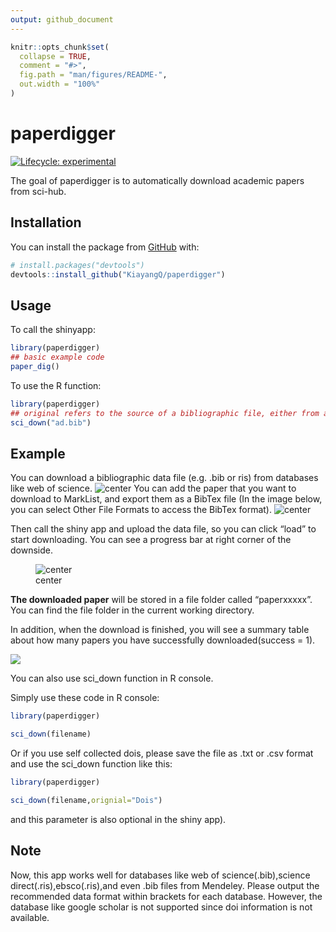 ```yaml
---
output: github_document
---
```


<!-- README.md is generated from README.Rmd. Please edit that file -->

```r
knitr::opts_chunk$set(
  collapse = TRUE,
  comment = "#>",
  fig.path = "man/figures/README-",
  out.width = "100%"
)
```

# paperdigger

<!-- badges: start -->

[![Lifecycle: experimental](https://img.shields.io/badge/lifecycle-experimental-orange.svg)](https://www.tidyverse.org/lifecycle/#experimental)

<!-- badges: end -->

The goal of paperdigger is to automatically download academic papers from sci-hub.

## Installation

You can install the package from [GitHub](https://github.com/) with:

``` r
# install.packages("devtools")
devtools::install_github("KiayangQ/paperdigger")
```

## Usage

To call the shinyapp:

``` r
library(paperdigger)
## basic example code
paper_dig()
```

To use the R function:

``` r
library(paperdigger)
## original refers to the source of a bibliographic file, either from a database or from manual collection 
sci_down("ad.bib")
```

## Example

You can download a bibliographic data file (e.g. .bib or ris) from databases like web of science. ![center](man/figures/PIC1.jpg) You can add the paper that you want to download to MarkList, and export them as a BibTex file (In the image below, you can select Other File Formats to access the BibTex format). ![center](man/figures/PIC2.jpg)

Then call the shiny app and upload the data file, so you can click "load" to start downloading. You can see a progress bar at right corner of the downside.

![center](man/figures/PIC3.jpg)

**The downloaded paper** will be stored in a file folder called "paperxxxxx". You can find the file folder in the current working directory.

In addition, when the download is finished, you will see a summary table about how many papers you have successfully downloaded(success = 1).

![](man/figures/PIC4.jpg)

You can also use sci\_down function in R console.

Simply use these code in R console:

``` r
library(paperdigger)

sci_down(filename)
```

Or if you use self collected dois, please save the file as .txt or .csv format and use the sci\_down function like this:

``` r
library(paperdigger)

sci_down(filename,orignial="Dois")
```

and this parameter is also optional in the shiny app).

## Note

Now, this app works well for databases like web of science(.bib),science direct(.ris),ebsco(.ris),and even .bib files from Mendeley. Please output the recommended data format within brackets for each database. However, the database like google scholar is not supported since doi information is not available.
